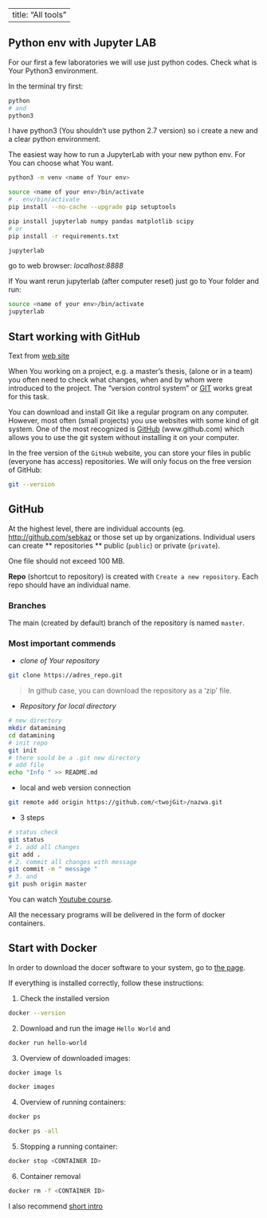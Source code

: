 
---
title: "All tools"
---


## Python env with Jupyter LAB

For our first a few laboratories we will use just python codes. 
Check what is Your Python3 environment. 

In the terminal try first:
```bash
python
# and
python3
```

I have python3 (You shouldn't use python 2.7 version) so i create a new and a clear python environment.


The easiest way how to run a JupyterLab with your new python env. 
For _<name of Your env>_ You can choose what You want. 

```bash
python3 -m venv <name of Your env>

source <name of your env>/bin/activate
# . env/bin/activate
pip install --no-cache --upgrade pip setuptools

pip install jupyterlab numpy pandas matplotlib scipy
# or
pip install -r requirements.txt

jupyterlab
```
go to web browser: _localhost:8888_

If You want rerun jupyterlab (after computer reset) just go to Your folder and run: 

```bash
source <name of your env>/bin/activate
jupyterlab
```

<!-- 
## Python env with JupyterLAB Docker Version

### Cookiecutter project 
From [GitHub](https://github.com/sebkaz/jupyterlab-project) repository You can
find how to use a cookiecutter for any data science project or other kind of programs. 

To run and build full dockerfile project:
Create python env and install cookiecutter library.
```bash
python3 -m venv venv
source venv/bin/activate
pip --no-cache install --upgrade pip setuptools
pip install cookiecutter
```
and run:
```bash
cookiecutter https://github.com/sebkaz/jupyterlab-project
```
You can run a cookiecutter project directly from GitHub repo.

Answer questions: 
```bash
cd jupyterlab
docker-compose up -d --build
```
To stop: 
```bash
docker-compose down
```

### Cookiecutter with config yaml file

1. [Python, Julia, R](https://github.com/sebkaz/docker-jupyterlab)
2. [All + Apache Spark](https://github.com/sebkaz/docker-spark-jupyterlab)

Clone repo and run:
```bash 
python3 -m cookiecutter https://github.com/sebkaz/jupyterlab-project --no-input --config-file=spark_template.yml --overwrite-if-exists
``` -->


## Start working with GitHub

Text from [web site](http://pbiecek.github.io/Przewodnik/Programowanie/jak_korzystac_z_serwisu_github_i_waffle.html)


When You working on a project, e.g. a master's thesis, (alone or in a team) you often need to check what changes, when and by whom were introduced to the project.
The "version control system" or [GIT](https://git-scm.com) works great for this task.

You can download and install Git like a regular program on any computer.
However, most often (small projects) you use websites with some kind of git system.
One of the most recognized is [GitHub] (www.github.com) which allows you to use the git system without installing it on your computer.

In the free version of the `GitHub` website, you can store your files in public (everyone has access) repositories.
We will only focus on the free version of GitHub:

```bash
git --version
```

## GitHub

At the highest level, there are individual accounts (eg. [http://github.com/sebkaz](http://github.com/sebkaz) or those set up by organizations.
Individual users can create ** repositories ** public (`public`) or private (` private`).

One file should not exceed 100 MB.

**Repo** (shortcut to repository) is created with `Create a new repository`.
 Each repo should have an individual name.

### Branches

The main (created by default) branch of the repository is named `master`.


### Most important commends

* _clone of Your repository_

```bash
git clone https://adres_repo.git
```

> In github case, you can download the repository as a 'zip' file.

* _Repository for local directory_

```bash
# new directory
mkdir datamining
cd datamining
# init repo
git init
# there sould be a .git new directory
# add file
echo "Info " >> README.md
```

* local and web version connection 

```bash
git remote add origin https://github.com/<twojGit>/nazwa.git
```

* 3 steps

```bash
# status check
git status
# 1. add all changes
git add .
# 2. commit all changes with message
git commit -m " message "
# 3. and
git push origin master
```
You can watch [Youtube course](https://www.youtube.com/watch?v=HVsySz-h9r4).


All the necessary programs will be delivered in the form of docker containers.

## Start with Docker

In order to download the docer software to your system, go to [ the page](https://docs.docker.com/get-docker/).

If everything is installed correctly, follow these instructions:

1. Check the installed version
```bash
docker --version
```

2. Download and run the image `Hello World` and
```bash
docker run hello-world
```
3. Overview of downloaded images:
```bash
docker image ls

docker images
```
4. Overview of running containers:
```bash
docker ps 

docker ps -all
```
5. Stopping a running container:
```bash
docker stop <CONTAINER ID>
```
6. Container removal
```bash
docker rm -f <CONTAINER ID>
```

I also recommend [short intro](https://medium.com/codingthesmartway-com-blog/docker-beginners-guide-part-1-images-containers-6f3507fffc98)
